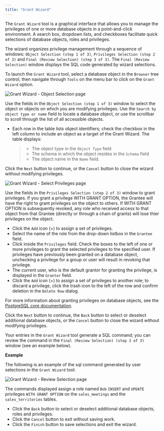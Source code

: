 ```yaml
---
title: "Grant Wizard"
---
```


<div id="grant_wizard" class="registered_link"></div>

The `Grant Wizard` tool is a graphical interface that allows you to manage the privileges of one or more database objects in a point-and-click environment. A search box, dropdown lists, and checkboxes facilitate quick selections of database objects, roles and privileges.

The wizard organizes privilege management through a sequence of windows: `Object Selection (step 1 of 3)`, `Privileges Selection (step 2 of 3)` and `Final (Review Selection) (step 3 of 3)`. The `Final (Review Selection)` window displays the SQL code generated by wizard selections.

To launch the `Grant Wizard` tool, select a database object in the `Browser` tree control, then navigate through `Tools` on the menu bar to click on the `Grant Wizard` option.

![Grant Wizard - Object Selection page](../images/grant_wizard_step1.png)

Use the fields in the `Object Selection (step 1 of 3)` window to select the object or objects on which you are modifying privileges. Use the `Search by object type or name` field to locate a database object, or use the scrollbar to scroll through the list of all accessible objects.

-   Each row in the table lists object identifiers; check the checkbox in the left column to include an object as a target of the Grant Wizard. The table displays:

    > -   The object type in the `Object Type` field
    > -   The schema in which the object resides in the `Schema` field
    > -   The object name in the `Name` field.

Click the `Next` button to continue, or the `Cancel` button to close the wizard without modifying privileges.

![Grant Wizard - Select Privileges page](../images/grant_wizard_step2.png)

Use the fields in the `Privileges Selection (step 2 of 3)` window to grant privileges. If you grant a privilege WITH GRANT OPTION, the Grantee will have the right to grant privileges on the object to others. If WITH GRANT OPTION is subsequently revoked, any role who received access to that object from that Grantee (directly or through a chain of grants) will lose thier privileges on the object.

-   Click the `Add` icon (+) to assign a set of privileges.
-   Select the name of the role from the drop-down listbox in the `Grantee` field.
-   Click inside the `Privileges` field. Check the boxes to the left of one or more privileges to grant the selected privileges to the specified user. If privileges have previously been granted on a database object, unchecking a privilege for a group or user will result in revoking that privilege.
-   The current user, who is the default grantor for granting the privilege, is displayed in the `Grantor` field.
-   Click the `Add` icon (+) to assign a set of privileges to another role; to discard a privilege, click the trash icon to the left of the row and confirm deletion in the `Delete Row` dialog.

For more information about granting privileges on database objects, see the [PostgreSQL core documentation](http://www.postgresql.org/docs/9.5/static/sql-grant.html).

Click the `Next` button to continue, the `Back` button to select or deselect additional database objects, or the `Cancel` button to close the wizard without modifying privileges.

Your entries in the `Grant Wizard` tool generate a SQL command; you can review the command in the `Final (Review Selection) (step 3 of 3)` window (see an example below).

**Example**

The following is an example of the sql command generated by user selections in the `Grant Wizard` tool:

![Grant Wizard - Review Selection page](../images/grant_wizard_step3.png)

The commands displayed assign a role named `Bob` `INSERT` and `UPDATE` privileges `WITH GRANT OPTION` on the `sales_meetings` and the `sales_territories` tables.

-   Click the `Back` button to select or deselect additional database objects, roles and privileges.
-   Click the `Cancel` button to exit without saving work.
-   Click the `Finish` button to save selections and exit the wizard.
